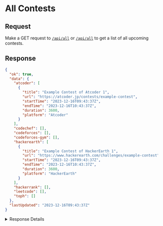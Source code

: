 # All Contests

## Request

Make a GET request to [`/api/all`](https://contest-hive.vercel.app/api/all) or [`/api/all`](https://contest-hive.vercel.app/api/all) to get a list of all upcoming contests.

## Response

```json copy
{
  "ok": true,
  "data": {
    "atcoder": [
      {
        "title": "Example Contest of Atcoder 1",
        "url": "https://atcoder.jp/contests/example-contest",
        "startTime": "2023-12-16T09:43:37Z",
        "endTime": "2023-12-16T10:43:37Z",
        "duration": 3600,
        "platform": "Atcoder"
      }
    ],
    "codechef": [],
    "codeforces": [],
    "codeforces-gym": [],
    "hackerearth": [
      {
        "title": "Example Contest of HackerEarth 1",
        "url": "https://www.hackerearth.com/challenges/example-contest",
        "startTime": "2023-12-16T09:43:37Z",
        "endTime": "2023-12-16T10:43:37Z",
        "duration": 3600,
        "platform": "HackerEarth"
      }
    ],
    "hackerrank": [],
    "leetcode": [],
    "toph": []
  },
  "lastUpdated": "2023-12-16T09:43:37Z"
}
```

<details>
    <summary>Response Details</summary>

| Property    | Type   | Description                                        |
| ----------- | ------ | -------------------------------------------------- |
| ok          | bool   | Whether the request was successful - true or false |
| data        | array  | Data returned from the API (list of contests)      |
| title       | string | Title of the contest                               |
| url         | string | Url of the contest                                 |
| startTime   | string | Start time of the contest in UTC ISO 8601 format   |
| endTime     | string | End time of the contest in UTC ISO 8601 format     |
| duration    | int    | Duration of the contest in seconds                 |
| lastUpdated | string | Last time the data was updated                     |

</details>

